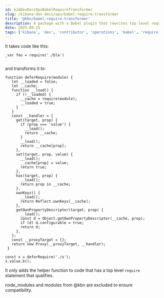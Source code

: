 ```yaml
---
id: kibDevDocsOpsBabelRequireTransformer
slug: /kibana-dev-docs/ops/babel-require-transformer
title: '@kbn/babel-require-transformer'
description: A package with a Babel plugin that rewrites top level require statements in CommonJS to be defered, effectively making the modules lazy loaded
date: 2025-09-25
tags: ['kibana', 'dev', 'contributor', 'operations', 'babel', 'require', 'transformer', 'commonjs']
---
```


It takes code like this:

```
_var foo = require('./bla')


```

and transforms it to:

```
function deferRequire(module) {
   let __loaded = false;
   let __cache;
   function __load() {
     if (!__loaded) {
       __cache = require(module);
       __loaded = true;
     }
   }
   const __handler = {
     get(target, prop) {
       if (prop === 'value') {
         __load();
         return __cache;
       }
       __load();
       return __cache[prop];
     },
     set(target, prop, value) {
       __load();
       __cache[prop] = value;
       return true;
     },
     has(target, prop) {
       __load();
       return prop in __cache;
     },
     ownKeys() {
       __load();
       return Reflect.ownKeys(__cache);
     },
     getOwnPropertyDescriptor(target, prop) {
       __load();
       const d = Object.getOwnPropertyDescriptor(__cache, prop);
       if (d) d.configurable = true;
       return d;
     },
   };
   const __proxyTarget = {};
   return new Proxy(__proxyTarget, __handler);
 }

const x = deferRequire('./x');
x.value.b();
```

It only adds the helper function to code that has a top level `require` statement that qualifies.

node_modules and modules from @kbn are excluded to ensure compatibility.
